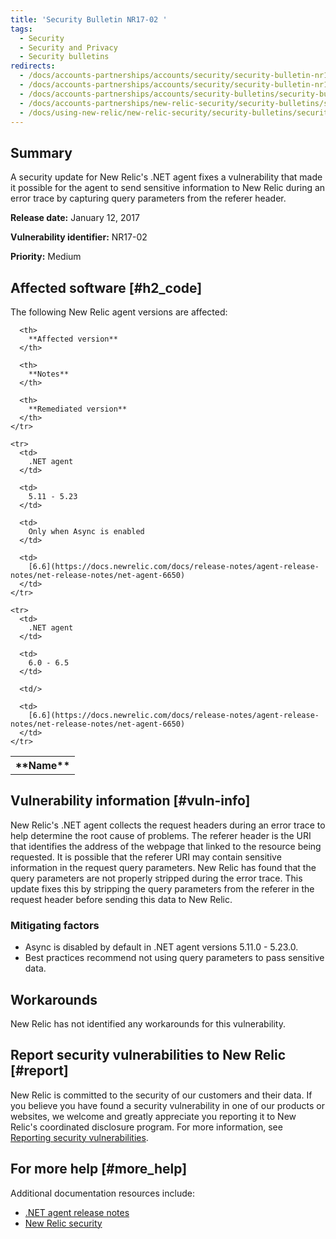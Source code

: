 ```yaml
---
title: 'Security Bulletin NR17-02 '
tags:
  - Security
  - Security and Privacy
  - Security bulletins
redirects:
  - /docs/accounts-partnerships/accounts/security/security-bulletin-nr17-02-medium
  - /docs/accounts-partnerships/accounts/security/security-bulletin-nr17-02
  - /docs/accounts-partnerships/accounts/security-bulletins/security-bulletin-nr17-02
  - /docs/accounts-partnerships/new-relic-security/security-bulletins/security-bulletin-nr17-02
  - /docs/using-new-relic/new-relic-security/security-bulletins/security-bulletin-nr17-02
---
```


## Summary

A security update for New Relic's .NET agent fixes a vulnerability that made it possible for the agent to send sensitive information to New Relic during an error trace by capturing query parameters from the referer header.

**Release date:** January 12, 2017

**Vulnerability identifier:** NR17-02

**Priority:** Medium

## Affected software [#h2_code]

The following New Relic agent versions are affected:

<table>
  <tbody>
    <tr>
      <th>
        **Name**
      </th>

      <th>
        **Affected version**
      </th>

      <th>
        **Notes**
      </th>

      <th>
        **Remediated version**
      </th>
    </tr>

    <tr>
      <td>
        .NET agent
      </td>

      <td>
        5.11 - 5.23
      </td>

      <td>
        Only when Async is enabled
      </td>

      <td>
        [6.6](https://docs.newrelic.com/docs/release-notes/agent-release-notes/net-release-notes/net-agent-6650)
      </td>
    </tr>

    <tr>
      <td>
        .NET agent
      </td>

      <td>
        6.0 - 6.5
      </td>

      <td/>

      <td>
        [6.6](https://docs.newrelic.com/docs/release-notes/agent-release-notes/net-release-notes/net-agent-6650)
      </td>
    </tr>
  </tbody>
</table>

## Vulnerability information [#vuln-info]

New Relic's .NET agent collects the request headers during an error trace to help determine the root cause of problems. The referer header is the URI that identifies the address of the webpage that linked to the resource being requested. It is possible that the referer URI may contain sensitive information in the request query parameters. New Relic has found that the query parameters are not properly stripped during the error trace. This update fixes this by stripping the query parameters from the referer in the request header before sending this data to New Relic.

### Mitigating factors

* Async is disabled by default in .NET agent versions 5.11.0 - 5.23.0.
* Best practices recommend not using query parameters to pass sensitive data.

## Workarounds

New Relic has not identified any workarounds for this vulnerability.

## Report security vulnerabilities to New Relic [#report]

New Relic is committed to the security of our customers and their data. If you believe you have found a security vulnerability in one of our products or websites, we welcome and greatly appreciate you reporting it to New Relic's coordinated disclosure program. For more information, see [Reporting security vulnerabilities](/docs/security/new-relic-security/data-privacy/reporting-security-vulnerabilities).

## For more help [#more_help]

Additional documentation resources include:

* [.NET agent release notes](https://docs.newrelic.com/docs/release-notes/agent-release-notes/net-release-notes)
* [New Relic security](https://newrelic.com/why-new-relic/security "Link opens in a new window.")
